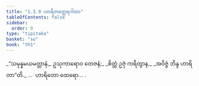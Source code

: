 ```yaml
---
title: "1.3.9 ဟာရိတတ္ထေရဂါထာ"
tableOfContents: false
sidebar:
  order: 9
type: "tipitaka"
basket: "su"
book: "th1"
---
```



<DynamicBreadcrumb />

<Division number="29" book="th1" e="ch" v="19" p="226">

<Paragraph number="66" type="verses" book="th1">
_“သမုန္နမယမတ္တာနံ,_  
ဥသုကာရောဝ တေဇနံ;_  
_စိတ္တံ ဥဇုံ ကရိတွာန,_  
_အဝိဇ္ဇံ ဘိန္ဒ ဟာရိတာ”တိ._  


</Paragraph>
</Division>

<Paragraph number="67" type="center" book="th1">
…  ဟာရိတော ထေရော… .
</Paragraph>